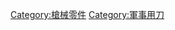 {{Commons cat|Bayonets}}
{{catmore}}

[[Category:槍械零件|Category:槍械零件]]
[[Category:軍事用刀|Category:軍事用刀]]